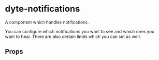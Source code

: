 # dyte-notifications

A component which handles notifications.

You can configure which notifications you want to see and which ones you want to
hear. There are also certain limits which you can set as well.

## Props

<PropsTable of="dyte-notifications" />
